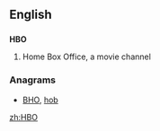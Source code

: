 {{also|hbo}}
==English==
{{wikipedia}}

==={{initialism-old|en}}===
'''HBO'''

# {{television}} Home Box Office, a movie channel

===Anagrams===
* [[BHO#English|BHO]], [[hob#English|hob]]

[[zh:HBO]]